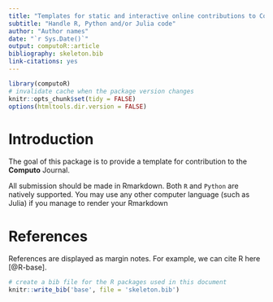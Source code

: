 ```yaml
---
title: "Templates for static and interactive online contributions to Computo"
subtitle: "Handle R, Python and/or Julia code"
author: "Author names"
date: "`r Sys.Date()`"
output: computoR::article
bibliography: skeleton.bib
link-citations: yes
---
```


```r
library(computoR)
# invalidate cache when the package version changes
knitr::opts_chunk$set(tidy = FALSE)
options(htmltools.dir.version = FALSE)
```

# Introduction

The goal of this package is to provide a template for contribution to the **Computo** Journal.

All submission should be made in Rmarkdown. Both `R` and `Python` are natively supported. You may use any other computer language (such as Julia) if you manage to render your Rmarkdown

# References

References are displayed as margin notes. For example, we can cite R here [@R-base].

```r
# create a bib file for the R packages used in this document
knitr::write_bib('base', file = 'skeleton.bib')
```

